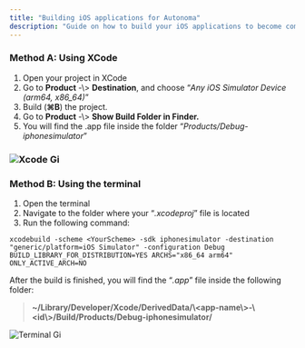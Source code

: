 ```yaml
---
title: "Building iOS applications for Autonoma"
description: "Guide on how to build your iOS applications to become compatible with Autonoma."
---
```


### Method A: Using XCode

1. Open your project in XCode
2. Go to **Product** -\\\> **Destination**, and choose “_Any iOS Simulator Device (arm64, x86_64)_”
3. Build (**⌘B**) the project.
4. Go to **Product** -\\\> **Show Build Folder in Finder.**
5. You will find the .app file inside the folder “_Products/Debug-iphonesimulator_”

### ![Xcode Gi](/images/xcode.gif)

### Method B: Using the terminal

1. Open the terminal
2. Navigate to the folder where your “_.xcodeproj_” file is located
3. Run the following command:

`xcodebuild -scheme <YourScheme> -sdk iphonesimulator -destination "generic/platform=iOS Simulator" -configuration Debug BUILD_LIBRARY_FOR_DISTRIBUTION=YES ARCHS="x86_64 arm64" ONLY_ACTIVE_ARCH=NO`

After the build is finished, you will find the “_.app_” file inside the following folder:

> **~/Library/Developer/Xcode/DerivedData/\\\<app-name\\\>-\\\<id\\\>/Build/Products/Debug-iphonesimulator/**

![Terminal Gi](/images/terminal.gif)